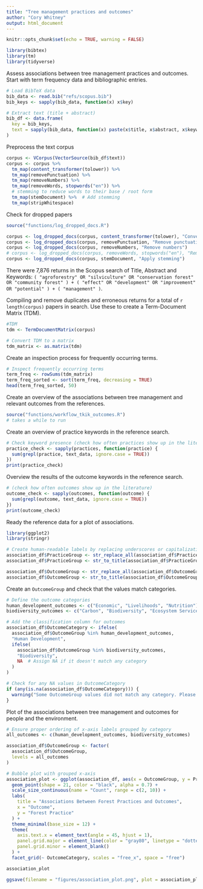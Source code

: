 ```yaml
---
title: "Tree management practices and outcomes"
author: "Cory Whitney"
output: html_document
---
```


```r
knitr::opts_chunk$set(echo = TRUE, warning = FALSE)

library(bibtex)
library(tm)
library(tidyverse)

```

Assess associations between tree management practices and outcomes. Start with term frequency data and bibliographic entries. 

```r

# Load BibTeX data
bib_data <- read.bib("refs/scopus.bib")
bib_keys <- sapply(bib_data, function(x) x$key)

# Extract text (title + abstract)
bib_df <- data.frame(
  key = bib_keys,
  text = sapply(bib_data, function(x) paste(x$title, x$abstract, x$keywords, sep = " "))
)
```

Preprocess the text corpus

```r

corpus <- VCorpus(VectorSource(bib_df$text))
corpus <- corpus %>%
  tm_map(content_transformer(tolower)) %>%
  tm_map(removePunctuation) %>%
  tm_map(removeNumbers) %>%
  tm_map(removeWords, stopwords("en")) %>%
  # stemming to reduce words to their base / root form
  tm_map(stemDocument) %>%  # Add stemming
  tm_map(stripWhitespace)

```

Check for dropped papers

```r

source("functions/log_dropped_docs.R")

corpus <- log_dropped_docs(corpus, content_transformer(tolower), "Convert to lowercase")
corpus <- log_dropped_docs(corpus, removePunctuation, "Remove punctuation")
corpus <- log_dropped_docs(corpus, removeNumbers, "Remove numbers")
# corpus <- log_dropped_docs(corpus, removeWords, stopwords("en"), "Remove stopwords")
corpus <- log_dropped_docs(corpus, stemDocument, "Apply stemming")

```

There were 7,876 returns in the Scopus search of Title, Abstract and Keywords: `( "agroforestry" OR "silviculture" OR "conservation forest" OR "community forest" ) + ( "effect" OR "development" OR "improvement" OR "potential" ) + ( "management" )`. 

Compiling and remove duplicates and erroneous returns for a total of `r length(corpus)` papers in search. Use these to create a Term-Document Matrix (TDM). 

```r
#TDM
tdm <- TermDocumentMatrix(corpus)

# Convert TDM to a matrix 
tdm_matrix <- as.matrix(tdm)

```

Create an inspection process for frequently occurring terms. 

```r
# Inspect frequently occurring terms
term_freq <- rowSums(tdm_matrix)
term_freq_sorted <- sort(term_freq, decreasing = TRUE)
head(term_freq_sorted, 50)

```

Create an overview of the associations between tree management and relevant outcomes from the references. 

```r
source("functions/workflow_tkik_outcomes.R")
# takes a while to run
```

Create an overview of practice keywords in the reference search. 

```r
# Check keyword presence (check how often practices show up in the literature)
practice_check <- sapply(practices, function(practice) {
  sum(grepl(practice, text_data, ignore.case = TRUE))
})
print(practice_check)
```

Overview the results of the outcome keywords in the reference search. 

```r
# (check how often outcomes show up in the literature)
outcome_check <- sapply(outcomes, function(outcome) {
  sum(grepl(outcome, text_data, ignore.case = TRUE))
})
print(outcome_check)
```

Ready the reference data for a plot of associations. 

```r
library(ggplot2)
library(stringr)

# Create human-readable labels by replacing underscores or capitalization patterns
association_df$PracticeGroup <- str_replace_all(association_df$PracticeGroup, "_", " ")
association_df$PracticeGroup <- str_to_title(association_df$PracticeGroup) # Convert to title case

association_df$OutcomeGroup <- str_replace_all(association_df$OutcomeGroup, "_", " ")
association_df$OutcomeGroup <- str_to_title(association_df$OutcomeGroup) # Convert to title case

```

Create an `OutcomeGroup` and check that the values match categories. 

```r
# Define the outcome categories
human_development_outcomes <- c("Economic", "Livelihoods", "Nutrition")
biodiversity_outcomes <- c("Carbon", "Biodiversity", "Ecosystem Services")

# Add the classification column for outcomes
association_df$OutcomeCategory <- ifelse(
  association_df$OutcomeGroup %in% human_development_outcomes, 
  "Human Development",
  ifelse(
    association_df$OutcomeGroup %in% biodiversity_outcomes,
    "Biodiversity",
    NA  # Assign NA if it doesn't match any category
  )
)

# Check for any NA values in OutcomeCategory
if (any(is.na(association_df$OutcomeCategory))) {
  warning("Some OutcomeGroup values did not match any category. Please review the data.")
}
```

Plot of the associations between tree management and outcomes for people and the environment. 

```r
# Ensure proper ordering of x-axis labels grouped by category
all_outcomes <- c(human_development_outcomes, biodiversity_outcomes)

association_df$OutcomeGroup <- factor(
  association_df$OutcomeGroup,
  levels = all_outcomes
)
```

```r
# Bubble plot with grouped x-axis
association_plot <- ggplot(association_df, aes(x = OutcomeGroup, y = PracticeGroup, size = Count)) +
  geom_point(shape = 21, color = "black", alpha = 0.7) + 
  scale_size_continuous(name = "Count", range = c(2, 10)) +
  labs(
    title = "Associations Between Forest Practices and Outcomes",
    x = "Outcome",
    y = "Forest Practice"
  ) +
  theme_minimal(base_size = 12) +
  theme(
    axis.text.x = element_text(angle = 45, hjust = 1),
    panel.grid.major = element_line(color = "gray80", linetype = "dotted"),
    panel.grid.minor = element_blank()
  ) +
  facet_grid(~ OutcomeCategory, scales = "free_x", space = "free")

association_plot

ggsave(filename = "figures/association_plot.png", plot = association_plot, width = 5, height = 5, bg = "white")
```


